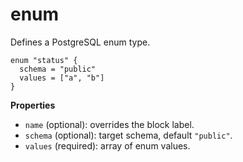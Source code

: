 # enum

Defines a PostgreSQL enum type.

```hcl
enum "status" {
  schema = "public"
  values = ["a", "b"]
}
```

**Properties**

- `name` (optional): overrides the block label.
- `schema` (optional): target schema, default `"public"`.
- `values` (required): array of enum values.
